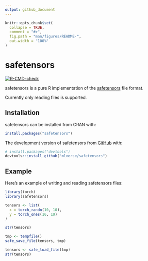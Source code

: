 ```yaml
---
output: github_document
---
```


<!-- README.md is generated from README.Rmd. Please edit that file -->

```r
knitr::opts_chunk$set(
  collapse = TRUE,
  comment = "#>",
  fig.path = "man/figures/README-",
  out.width = "100%"
)
```

# safetensors

<!-- badges: start -->
[![R-CMD-check](https://github.com/mlverse/safetensors/actions/workflows/R-CMD-check.yaml/badge.svg)](https://github.com/mlverse/safetensors/actions/workflows/R-CMD-check.yaml)
<!-- badges: end -->

safetensors is a pure R implementation of the [safetensors](https://github.com/huggingface/safetensors) file format.

Currently only reading files is supported.

## Installation

safetensors can be installed from CRAN with:

``` r
install.packages("safetensors")
```

The development version of safetensors from [GitHub](https://github.com/) with:

``` r
# install.packages("devtools")
devtools::install_github("mlverse/safetensors")
```

## Example

Here's an example of writing and reading safetensors files:

```r
library(torch)
library(safetensors)

tensors <- list(
  x = torch_randn(10, 10),
  y = torch_ones(10, 10)
)

str(tensors)

tmp <- tempfile()
safe_save_file(tensors, tmp)

tensors <- safe_load_file(tmp)
str(tensors)
```
